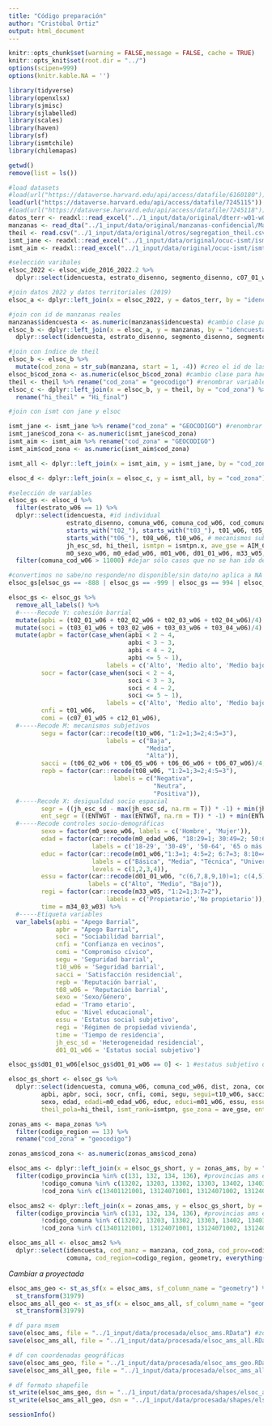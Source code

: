 ```yaml
---
title: "Código preparación"
author: "Cristóbal Ortiz"
output: html_document
---
```


```r
knitr::opts_chunk$set(warning = FALSE,message = FALSE, cache = TRUE)
knitr::opts_knit$set(root.dir = "../")
options(scipen=999)
options(knitr.kable.NA = '')
```

```r
library(tidyverse)
library(openxlsx)
library(sjmisc)
library(sjlabelled)
library(scales)
library(haven)
library(sf)
library(ismtchile)
library(chilemapas)
```

```r
getwd()
remove(list = ls())

#load datasets
#load(url("https://dataverse.harvard.edu/api/access/datafile/6160180")) #ola 5 2021
load(url("https://dataverse.harvard.edu/api/access/datafile/7245115")) #wide 2016-2022
#load(url("https://dataverse.harvard.edu/api/access/datafile/7245118")) #long 2026-2022
datos_terr <- readxl::read_excel("../1_input/data/original/dterr-w01-w04/BASE_2019_COD.xlsx")
manzanas <- read_dta("../1_input/data/original/manzanas-confidencial/Manzanas_ELSOC2019_20200707.dta")
theil <- read.csv("../1_input/data/original/otros/segregation_theil.csv")
ismt_jane <- readxl::read_excel("../1_input/data/original/ocuc-ismt/ismt_jane.xlsx")
ismt_aim <- readxl::read_excel("../1_input/data/original/ocuc-ismt/ismt_aim.xlsx")
```

```r
#selección varibales
elsoc_2022 <- elsoc_wide_2016_2022.2 %>% 
  dplyr::select(idencuesta, estrato_disenno, segmento_disenno, c07_01_w05, m33_w05, m34_03_w03, ends_with("_w06")) #selecciono de la ola 6 o, en su defecto, de la última ola medida

#join datos 2022 y datos territoriales (2019) 
elsoc_a <- dplyr::left_join(x = elsoc_2022, y = datos_terr, by = "idencuesta") 

#join con id de manzanas reales
manzanas$idencuesta <- as.numeric(manzanas$idencuesta) #cambio clase para hacer el siguiente join
elsoc_b <- dplyr::left_join(x = elsoc_a, y = manzanas, by = "idencuesta") %>% 
  dplyr::select(idencuesta, estrato_disenno, segmento_disenno, segmento, manzana, cod_comuna, dist, zona, everything()) #reordeno variables vía select

#join con índice de theil
elsoc_b <- elsoc_b %>% 
  mutate(cod_zona = str_sub(manzana, start = 1, -4)) #creo el id de las zonas censales a partir de las manzanas
elsoc_b$cod_zona <- as.numeric(elsoc_b$cod_zona) #cambio clase para hacer el siguiente join
theil <- theil %>% rename("cod_zona" = "geocodigo") #renombrar variable para posterior join
elsoc_c <- dplyr::left_join(x = elsoc_b, y = theil, by = "cod_zona") %>% 
  rename("hi_theil" = "Hi_final")

#join con ismt con jane y elsoc

ismt_jane <- ismt_jane %>% rename("cod_zona" = "GEOCODIGO") #renombrar variable para posterior join
ismt_jane$cod_zona <- as.numeric(ismt_jane$cod_zona)
ismt_aim <- ismt_aim %>% rename("cod_zona" = "GEOCODIGO")
ismt_aim$cod_zona <- as.numeric(ismt_aim$cod_zona)

ismt_all <- dplyr::left_join(x = ismt_aim, y = ismt_jane, by = "cod_zona")

elsoc_d <- dplyr::left_join(x = elsoc_c, y = ismt_all, by = "cod_zona")
```

```r
#selección de variables
elsoc_gs <- elsoc_d %>% 
  filter(estrato_w06 == 1) %>% 
  dplyr::select(idencuesta, #id individual
                estrato_disenno, comuna_w06, comuna_cod_w06, cod_comuna,dist, zona, cod_zona, segmento_disenno, segmento, manzana,  #id geográficos
                starts_with("t02_"), starts_with("t03_"), t01_w06, t05_w06, c12_01_w06, c07_01_w05, # cohesión barrial
                starts_with("t06_"), t08_w06, t10_w06, # mecanismos subjetivos 
                jh_esc_sd, hi_theil, ismtpn = ismtpn.x, ave_gse = AIM_CON, ENTMEAN, ENTWGT, ave_jane = Ave_jan_nd, #desigualdad socioespacial
                m0_sexo_w06, m0_edad_w06, m01_w06, d01_01_w06, m33_w05, m34_03_w03) %>% #controles 
  filter(comuna_cod_w06 > 11000) #dejar sólo casos que no se han ido de comunas del gran santiago en la medición de la ola 6

#convertimos no sabe/no responde/no disponible/sin dato/no aplica a NA
elsoc_gs[elsoc_gs == -888 | elsoc_gs == -999 | elsoc_gs == 994 | elsoc_gs == 995 | elsoc_gs == 996 | elsoc_gs == -666 | elsoc_gs == -777] <- NA
```

```r
elsoc_gs <- elsoc_gs %>% 
  remove_all_labels() %>%
  #-----Recode Y: cohesión barrial
  mutate(apbi = (t02_01_w06 + t02_02_w06 + t02_03_w06 + t02_04_w06)/4) %>% 
  mutate(soci = (t03_01_w06 + t03_02_w06 + t03_03_w06 + t03_04_w06)/4) %>% 
  mutate(apbr = factor(case_when(apbi < 2 ~ 4, 
                                 apbi < 3 ~ 3,
                                 apbi < 4 ~ 2, 
                                 apbi <= 5 ~ 1),
                           labels = c('Alto', 'Medio alto', 'Medio bajo', 'Bajo')),
         socr = factor(case_when(soci < 2 ~ 4, 
                                 soci < 3 ~ 3,
                                 soci < 4 ~ 2, 
                                 soci <= 5 ~ 1),
                           labels = c('Alto', 'Medio alto', 'Medio bajo', 'Bajo')),
         cnfi = t01_w06,
         comi = (c07_01_w05 + c12_01_w06),
  #-----Recode M: mecanismos subjetivos 
         segu = factor(car::recode(t10_w06, "1:2=1;3=2;4:5=3"),
                           labels = c("Baja",
                                      "Media",
                                      "Alta")),
         sacci = (t06_02_w06 + t06_05_w06 + t06_06_w06 + t06_07_w06)/4,
         repb = factor(car::recode(t08_w06, "1:2=1;3=2;4:5=3"),
                             labels = c("Negativa",
                                        "Neutra", 
                                        "Positiva")),
  #-----Recode X: desigualdad socio espacial
         segr = ((jh_esc_sd - max(jh_esc_sd, na.rm = T)) * -1) + min(jh_esc_sd, na.rm = T),
         ent_segr = ((ENTWGT - max(ENTWGT, na.rm = T)) * -1) + min(ENTWGT, na.rm = T),
  #-----Recode controles socio-demográficas
         sexo = factor(m0_sexo_w06, labels = c('Hombre', 'Mujer')),
         edad = factor(car::recode(m0_edad_w06, "18:29=1; 30:49=2; 50:64=3; 65:150=4"),
                       labels = c('18-29', '30-49', '50-64', '65 o más')),
         educ = factor(car::recode(m01_w06,"1:3=1; 4:5=2; 6:7=3; 8:10=4"),
                       labels = c("Básica", "Media", "Técnica", "Universitaria"),
                       levels = c(1,2,3,4)),
         essu = factor(car::recode(d01_01_w06, "c(6,7,8,9,10)=1; c(4,5)=2; c(0,1,2,3)=3"),
                      labels = c("Alto", "Medio", "Bajo")),
         regi = factor(car::recode(m33_w05, "1:2=1;3:7=2"),
                           labels = c('Propietario','No propietario')),
         time = m34_03_w03) %>% 
  #-----Etiqueta variables
  var_labels(apbi = "Apego Barrial",
             apbr = "Apego Barrial",
             soci = "Sociabilidad barrial",
             cnfi = "Confianza en vecinos",
             comi = "Compromiso cívico",
             segu = 'Seguridad barrial',
             t10_w06 = 'Seguridad barrial',
             sacci = 'Satisfacción residencial',
             repb = 'Reputación barrial',
             t08_w06 = 'Reputación barrial',
             sexo = 'Sexo/Género',
             edad = 'Tramo etario',
             educ = 'Nivel educacional',
             essu = 'Estatus social subjetivo',
             regi = 'Régimen de propiedad vivienda',
             time = 'Tiempo de residencia',
             jh_esc_sd = 'Heterogeneidad residencial',
             d01_01_w06 = 'Estatus social subjetivo')

elsoc_gs$d01_01_w06[elsoc_gs$d01_01_w06 == 0] <- 1 #estatus subjetivo de 1 a 10 (no de 0 a 10)
```

```r
elsoc_gs_short <- elsoc_gs %>% 
  dplyr::select(idencuesta, comuna_w06, comuna_cod_w06, dist, zona, cod_zona, comuna=comuna_w06,cod_comuna=comuna_cod_w06, manzana, #ids
         apbi, apbr, soci, socr, cnfi, comi, segu, segui=t10_w06, sacci, repb, repbi=t08_w06 , #cohesión y mecanismos
         sexo, edad, edadi=m0_edad_w06, educ, educi=m01_w06, essu, essui=d01_01_w06, regi, time, #controles
         theil_pola=hi_theil, ismt_rank=ismtpn, gse_zona = ave_gse, ent_mean=ENTMEAN, theil_mixt=ENTWGT, theil_segr=ent_segr, jane_indx=ave_jane) #desigualdad

zonas_ams <- mapa_zonas %>% 
  filter(codigo_region == 13) %>% 
  rename("cod_zona" = "geocodigo")

zonas_ams$cod_zona <- as.numeric(zonas_ams$cod_zona)

elsoc_ams <- dplyr::left_join(x = elsoc_gs_short, y = zonas_ams, by = "cod_zona") %>% #sólo zonas con datos elsoc
  filter(codigo_provincia %in% c(131, 132, 134, 136), #provincias ams excepto chacabuco
         !codigo_comuna %in% c(13202, 13203, 13302, 13303, 13402, 13403, 13404, 13601, 13602, 13603, 13605), #quitar comunas fuera del ams
         !cod_zona %in% c(13401121001, 13124071001, 13124071002, 13124071004, 13124071005, 13124081001, 13124071003, 13119131001)) #quitar zonas fuera de la mancha urbana

elsoc_ams2 <- dplyr::left_join(x = zonas_ams, y = elsoc_gs_short, by = "cod_zona") %>% #todas las zonas del ams
  filter(codigo_provincia %in% c(131, 132, 134, 136), #provincias ams excepto chacabuco
         !codigo_comuna %in% c(13202, 13203, 13302, 13303, 13402, 13403, 13404, 13601, 13602, 13603, 13605), #quitar comunas fuera del ams
         !cod_zona %in% c(13401121001, 13124071001, 13124071002, 13124071004, 13124071005, 13124081001, 13124071003, 13119131001)) #quitar zonas fuera de la mancha urbana

elsoc_ams_all <- elsoc_ams2 %>% 
  dplyr::select(idencuesta, cod_manz = manzana, cod_zona, cod_prov=codigo_provincia, cod_comuna, 
                comuna, cod_region=codigo_region, geometry, everything())
```

*Cambiar a proyectada*
```r
elsoc_ams_geo <- st_as_sf(x = elsoc_ams, sf_column_name = "geometry") %>% 
  st_transform(31979)
elsoc_ams_all_geo <- st_as_sf(x = elsoc_ams_all, sf_column_name = "geometry") %>% 
  st_transform(31979)
```


```r
# df para msem 
save(elsoc_ams, file = "../1_input/data/procesada/elsoc_ams.RData") #zonas elsoc
save(elsoc_ams_all, file = "../1_input/data/procesada/elsoc_ams_all.RData") #zonas ams

# df con coordenadas geográficas
save(elsoc_ams_geo, file = "../1_input/data/procesada/elsoc_ams_geo.RData") #zonas elsoc
save(elsoc_ams_all_geo, file = "../1_input/data/procesada/elsoc_ams_all_geo.RData") #zonas ams

# df formato shapefile 
st_write(elsoc_ams_geo, dsn = "../1_input/data/procesada/shapes/elsoc_ams_geo.shp", delete_layer = TRUE) #zonas elsoc
st_write(elsoc_ams_all_geo, dsn = "../1_input/data/procesada/shapes/elsoc_ams_all_geo.shp", delete_layer = TRUE) #zonas ams
```

```r
sessionInfo()
```

